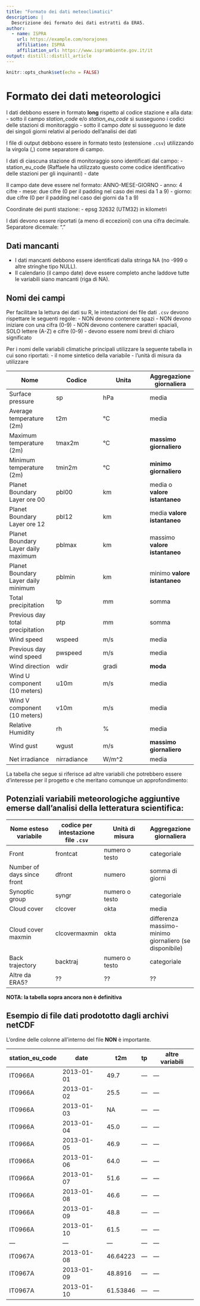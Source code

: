 ```yaml
---
title: "Formato dei dati meteoclimatici"
description: |
  Descrizione dei formato dei dati estratti da ERA5.
author:
  - name: ISPRA 
    url: https://example.com/norajones
    affiliation: ISPRA
    affiliation_url: https://www.isprambiente.gov.it/it
output: distill::distill_article
---
```


```r
knitr::opts_chunk$set(echo = FALSE)
```

# Formato dei dati meteorologici

I dati debbono essere in formato **long** rispetto al codice stazione e alla data: 
- sotto il campo _station_code_ e/o _station_eu_code_ si susseguono i codici delle stazioni di monitoraggio
- sotto il campo _date_ si susseguono le date dei singoli giorni relativi al periodo dell'analisi dei dati

I file di output debbono essere in formato testo (estensione `.csv`) utilizzando la virgola (,) come separatore di campo.

I dati di ciascuna stazione di monitoraggio sono identificati dal campo:
- station_eu_code (Raffaele ha utilizzato questo come codice identificativo delle stazioni per gli inquinanti)
- date

Il campo date deve essere nel formato: ANNO-MESE-GIORNO
- anno: 4 cifre
- mese: due cifre (0 per il padding nel caso dei mesi da 1 a 9)
- giorno: due cifre (0 per il padding nel caso dei giorni da 1 a 9)

Coordinate dei punti stazione:
- epsg 32632 (UTM32) in kilometri 


I dati devono essere riportati (a meno di eccezioni) con una cifra decimale. 
Separatore dicemale: "."

## Dati mancanti

- I dati mancanti debbono essere identificati dalla stringa NA (no -999 o altre stringhe tipo NULL).
- Il calendario (il campo date) deve essere completo anche laddove tutte le variabili siano mancanti (riga di NA).

## Nomi dei campi

Per facilitare la lettura dei dati su R, le intestazioni dei file dati `.csv` devono rispettare le seguenti regole:
- NON devono contenere spazi
- NON devono iniziare con una cifra (0-9) 
- NON devono contenere caratteri spaciali, SOLO lettere (A-Z) e cifre (0-9)
- devono essere nomi brevi di chiaro significato

Per i nomi delle variabili climatiche principali utilizzare la seguente tabella in cui sono riportati:
- il nome sintetico della variabile
- l'unità di misura da utilizzare 

| Nome | Codice | Unita | Aggregazione giornaliera |
| ---| --- | --- | --- |
| Surface pressure | sp | hPa | media |
| Average temperature (2m) | t2m | °C | media |
| Maximum temperature (2m) | tmax2m | °C | **massimo giornaliero** |
| Minimum temperature (2m) | tmin2m |  °C | **minimo giornaliero** |
| Planet Boundary Layer ore 00 | pbl00 | km | media o **valore istantaneo** |
| Planet Boundary Layer ore 12 | pbl12 | km | media **valore istantaneo** |
| Planet Boundary Layer daily maximum | pblmax | km | massimo **valore istantaneo** |
| Planet Boundary Layer daily minimum | pblmin | km | minimo **valore istantaneo** |
| Total precipitation | tp | mm | somma |
| Previous day total precipitation | ptp | mm | somma |
| Wind speed | wspeed | m/s | media |
| Previous day wind speed | pwspeed | m/s | media |
| Wind direction | wdir | gradi | **moda** |
| Wind U component (10 meters) | u10m | m/s  | media |
| Wind V component (10 meters) | v10m | m/s  | media |
| Relative Humidity | rh | % | media |
| Wind gust | wgust | m/s | **massimo giornaliero**  | media |
| Net irradiance | nirradiance | W/m^2 | media |

La tabella che segue si riferisce ad altre variabili che potrebbero essere d'interesse per il progetto e che meritano comunque un approfondimento:


## Potenziali variabili meteorologiche aggiuntive emerse dall'analisi della letteratura scientifica:

| Nome esteso variabile | codice per intestazione file `.csv` | Unità di misura | Aggregazione giornaliera |
| ---| --- | --- | --- |
| Front | frontcat | numero o testo | categoriale |
| Number of days since front | dfront | numero | somma di giorni |
| Synoptic group | syngr | numero o testo | categoriale |
| Cloud cover | clcover |  okta | media |
| Cloud cover maxmin| clcovermaxmin |  okta | differenza massimo-minimo giornaliero (se disponibile) |
| Back trajectory | backtraj | numero o testo | categoriale |
| Altre da ERA5? | ?? | ?? | ?? |

**NOTA: la tabella sopra ancora non è definitiva**

## Esempio di file dati prodototto dagli archivi netCDF

L'ordine delle colonne all'interno del file **NON** è importante.

|station_eu_code|date|t2m|tp|altre variabili|
|---|---|---|---|---|
|IT0966A|2013-01-01|49.7|---|---|
|IT0966A|2013-01-02|25.5|---|---|
|IT0966A|2013-01-03|NA|---|---|
|IT0966A|2013-01-04|45.0|---|---|
|IT0966A|2013-01-05|46.9|---|---|
|IT0966A|2013-01-06|64.0|---|---|
|IT0966A|2013-01-07|51.6|---|---|
|IT0966A|2013-01-08|46.6|---|---|
|IT0966A|2013-01-09|48.8|---|---|
|IT0966A|2013-01-10|61.5|---|---|
|---|---|---|---|---|
|IT0967A|2013-01-08|46.64223|---|---|
|IT0967A|2013-01-09|48.8916|---|---|
|IT0967A|2013-01-10|61.53846|---|---|



